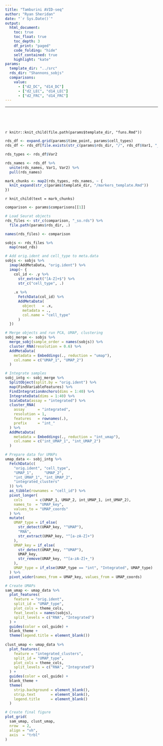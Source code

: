 ```yaml
---
title: "Tamburini AVID-seq"
author: "Ryan Sheridan"
date: "`r Sys.Date()`"
output:
  html_document:
    toc: true
    toc_float: true
    toc_depth: 3
    df_print: "paged"
    code_folding: "hide"
    self_contained: true
    highlight: "kate"
params:
  template_dir: "../src"
  rds_dir: "Shannons_sobjs"
  comparisons:
    value:
      - ["d2_DC", "d14_DC"]
      - ["d2_LEC", "d14_LEC"]
      - ["d2_FRC", "d14_FRC"]
---
```


---

<br>

<br>

`r knitr::knit_child(file.path(params$template_dir, "funs.Rmd"))`

```r

rds_df <- expand.grid(params$time_point, params$cell_types)
rds_df <- rds_df[file.exists(str_c(params$rds_dir, "/", rds_df$Var1, "_", rds_df$Var2, "_so.rds")), ]

rds_types <- rds_df$Var2

rds_names <- rds_df %>%
  unite(rds_names, Var1, Var2) %>%
  pull(rds_names)

mark_chunks <- map2(rds_types, rds_names, ~ {
  knit_expand(str_c(params$template_dir, "/markers_template.Rmd"))
})

```

`r knit_child(text = mark_chunks)`


```r

comparison <- params$comparisons[[1]]

# Load Seurat objects
rds_files <- str_c(comparison, "_so.rds") %>%
  file.path(params$rds_dir, .)

names(rds_files) <- comparison

sobjs <- rds_files %>%
  map(read_rds)

# Add orig.ident and cell_type to meta.data
sobjs <- sobjs %>%
  imap(AddMetaData, "orig.ident") %>%
  imap(~ {
    col_id <- .y %>%
      str_extract("[A-Z]+$") %>%
      str_c("cell_type", .)
    
    .x %>%
      FetchData(col_id) %>%
      AddMetaData(
        object   = .x,
        metadata = .,
        col.name = "cell_type"
      )
  })

# Merge objects and run PCA, UMAP, clustering
sobj_merge <- sobjs %>%
  merge_sobj(sample_order = names(sobjs)) %>%
  cluster_RNA(resolution = 0.6) %>%
  AddMetaData(
    metadata = Embeddings(., reduction = "umap"),
    col.name = c("UMAP_1", "UMAP_2")
  )

# Integrate samples
sobj_intg <- sobj_merge %>%
  SplitObject(split.by = "orig.ident") %>%
  map(FindVariableFeatures) %>%
  FindIntegrationAnchors(dims = 1:40) %>%
  IntegrateData(dims = 1:40) %>%
  ScaleData(assay = "integrated") %>%
  cluster_RNA(
    assay      = "integrated",
    resolution = 1,
    features   = rownames(.),
    prefix     = "int_"
  ) %>%
  AddMetaData(
    metadata = Embeddings(., reduction = "int_umap"),
    col.name = c("int_UMAP_1", "int_UMAP_2")
  )

```

```r

# Prepare data for UMAPs
umap_data <- sobj_intg %>%
  FetchData(c(
    "orig.ident", "cell_type",
    "UMAP_1",     "UMAP_2", 
    "int_UMAP_1", "int_UMAP_2",
    "integrated_clusters"
  )) %>%
  as_tibble(rownames = "cell_id") %>%
  pivot_longer(
    cols      = c(UMAP_1, UMAP_2, int_UMAP_1, int_UMAP_2), 
    names_to  = "UMAP_key", 
    values_to = "UMAP_coords"
  ) %>%
  mutate(
    UMAP_type = if_else(
      str_detect(UMAP_key, "^UMAP"), 
      "RNA",
      str_extract(UMAP_key, "^[a-zA-Z]+")
    ),
    UMAP_key = if_else(
      str_detect(UMAP_key, "^UMAP"),
      UMAP_key, 
      str_remove(UMAP_key, "^[a-zA-Z]+_")
    ),
    UMAP_type = if_else(UMAP_type == "int", "Integrated", UMAP_type)
  ) %>%
  pivot_wider(names_from = UMAP_key, values_from = UMAP_coords)

# Create UMAPs
sam_umap <- umap_data %>%
  plot_features(
    feature = "orig.ident",
    split_id = "UMAP_type",
    plot_cols = theme_cols,
    feat_levels = names(sobjs),
    split_levels = c("RNA", "Integrated")
  ) +
  guides(color = col_guide) +
  blank_theme +
  theme(legend.title = element_blank())
  
clust_umap <- umap_data %>%
  plot_features(
    feature = "integrated_clusters",
    split_id = "UMAP_type",
    plot_cols = theme_cols,
    split_levels = c("RNA", "Integrated")
  ) +
  guides(color = col_guide) +
  blank_theme +
  theme(
    strip.background = element_blank(),
    strip.text       = element_blank(),
    legend.title     = element_blank()
  )

# Create final figure
plot_grid(
  sam_umap, clust_umap,
  nrow  = 2,
  align = "vh",
  axis  = "trbl"
)

```

```r


```






